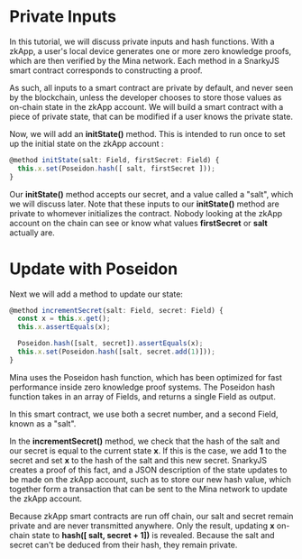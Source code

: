 # Private Inputs
In this tutorial, we will discuss private inputs and hash functions. With a zkApp, a user's local device generates one or more zero knowledge proofs, which are then verified by the Mina network. Each method in a SnarkyJS smart contract corresponds to constructing a proof.

As such, all inputs to a smart contract are private by default, and never seen by the blockchain, unless the developer chooses to store those values as on-chain state in the zkApp account. We will build a smart contract with a piece of private state, that can be modified if a user knows the private state.

Now, we will add an **initState()** method. This is intended to run once to set up the initial state on the zkApp account :
```ts
@method initState(salt: Field, firstSecret: Field) {
  this.x.set(Poseidon.hash([ salt, firstSecret ]));
}
```
Our **initState()** method accepts our secret, and a value called a "salt", which we will discuss later. Note that these inputs to our **initState()** method are private to whomever initializes the contract. Nobody looking at the zkApp account on the chain can see or know what values **firstSecret** or **salt** actually are.

# Update with Poseidon

Next we will add a method to update our state:
```ts
@method incrementSecret(salt: Field, secret: Field) {
  const x = this.x.get();
  this.x.assertEquals(x);

  Poseidon.hash([salt, secret]).assertEquals(x);
  this.x.set(Poseidon.hash([salt, secret.add(1)]));
}
```
Mina uses the Poseidon hash function, which has been optimized for fast performance inside zero knowledge proof systems. The Poseidon hash function takes in an array of Fields, and returns a single Field as output.

In this smart contract, we use both a secret number, and a second Field, known as a "salt".

In the **incrementSecret()** method, we check that the hash of the salt and our secret is equal to the current state **x**. If this is the case, we add **1** to the secret and set **x** to the hash of the salt and this new secret. SnarkyJS creates a proof of this fact, and a JSON description of the state updates to be made on the zkApp account, such as to store our new hash value, which together form a transaction that can be sent to the Mina network to update the zkApp account.

Because zkApp smart contracts are run off chain, our salt and secret remain private and are never transmitted anywhere. Only the result, updating **x** on-chain state to **hash([ salt, secret + 1])** is revealed. Because the salt and secret can't be deduced from their hash, they remain private.
